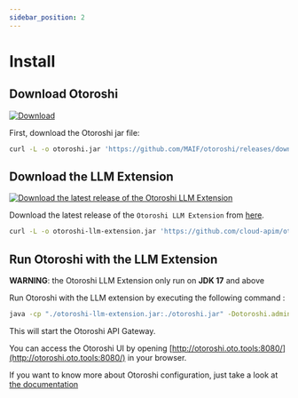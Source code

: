 ```yaml
---
sidebar_position: 2
---
```



# Install

## Download Otoroshi

[ ![Download](https://img.shields.io/github/release/MAIF/otoroshi.svg) ](https://github.com/MAIF/otoroshi/releases/download/v17.0.0/otoroshi.jar)

First, download the Otoroshi jar file:

```sh
curl -L -o otoroshi.jar 'https://github.com/MAIF/otoroshi/releases/download/v17.0.0/otoroshi.jar'
```

## Download the LLM Extension

[ ![Download the latest release of the Otoroshi LLM Extension](https://img.shields.io/github/release/cloud-apim/otoroshi-llm-extension.svg) ](https://github.com/cloud-apim/otoroshi-llm-extension/releases/download/0.0.43/otoroshi-llm-extension_2.12-0.0.43.jar)

Download the latest release of the `Otoroshi LLM Extension` from [here](https://github.com/cloud-apim/otoroshi-llm-extension/releases/latest).

```sh
curl -L -o otoroshi-llm-extension.jar 'https://github.com/cloud-apim/otoroshi-llm-extension/releases/download/0.0.43/otoroshi-llm-extension_2.12-0.0.43.jar'
```

## Run Otoroshi with the LLM Extension

**WARNING**: the Otoroshi LLM Extension only run on **JDK 17** and above

Run Otoroshi with the LLM extension by executing the following command :

```sh
java -cp "./otoroshi-llm-extension.jar:./otoroshi.jar" -Dotoroshi.adminLogin=admin -Dotoroshi.adminPassword=password -Dotoroshi.storage=file play.core.server.ProdServerStart
```

This will start the Otoroshi API Gateway.

You can access the Otoroshi UI by opening [http://otoroshi.oto.tools:8080/](http://otoroshi.oto.tools:8080/) in your browser.

If you want to know more about Otoroshi configuration, just take a look at [the documentation](https://maif.github.io/otoroshi/manual/install/setup-otoroshi.html)
